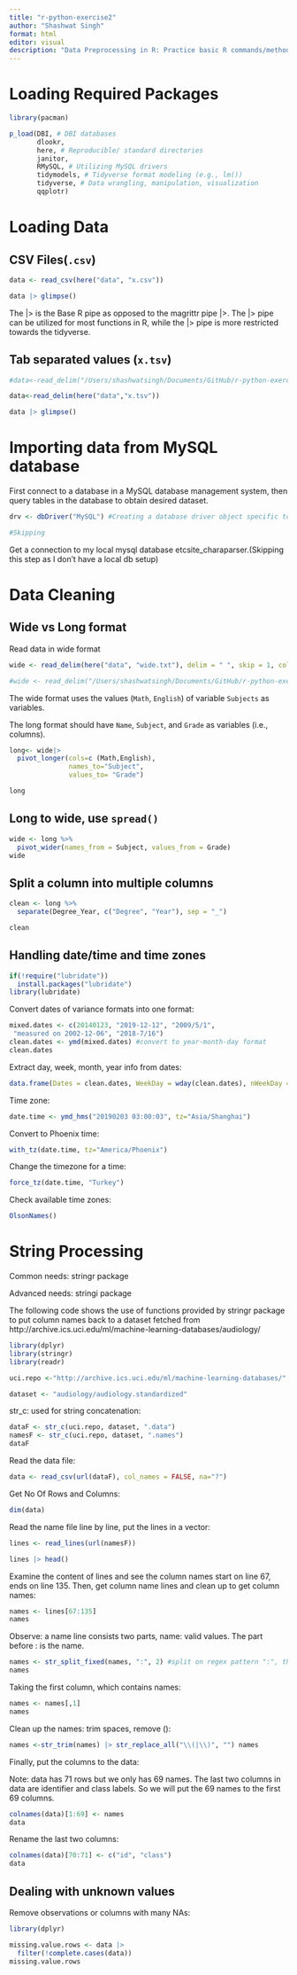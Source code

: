 ```yaml
---
title: "r-python-exercise2"
author: "Shashwat Singh"
format: html
editor: visual
description: "Data Preprocessing in R: Practice basic R commands/methods for descriptive data analysis."
---
```


# Loading Required Packages

```r

library(pacman)

p_load(DBI, # DBI databases
       dlookr,
       here, # Reproducible/ standard directories
       janitor,
       RMySQL, # Utilizing MySQL drivers
       tidymodels, # Tidyverse format modeling (e.g., lm())
       tidyverse, # Data wrangling, manipulation, visualization
       qqplotr) 
```

# Loading Data

## **CSV Files(`.csv`)**

```r
data <- read_csv(here("data", "x.csv"))

data |> glimpse()
```

The \|\> is the Base R pipe as opposed to the magrittr pipe \|\>. The \|\> pipe can be utilized for most functions in R, while the \|\> pipe is more restricted towards the tidyverse.

## **Tab separated values (`x.tsv`)**

```r
#data<-read_delim("/Users/shashwatsingh/Documents/GitHub/r-python-exercise2-shashwatsinghds/data/x.tsv")

data<-read_delim(here("data","x.tsv"))

data |> glimpse() 
```

# Importing data from MySQL database

First connect to a database in a MySQL database management system, then query tables in the database to obtain desired dataset.

```r
drv <- dbDriver("MySQL") #Creating a database driver object specific to MySQL

#Skipping 
```

Get a connection to my local mysql database etcsite_charaparser.(Skipping this step as I don't have a local db setup)

# Data Cleaning

## Wide vs Long format

Read data in wide format

```r
wide <- read_delim(here("data", "wide.txt"), delim = " ", skip = 1, col_names = c("Name", "Math", "English", "Degree_Year"))

#wide <- read_delim("/Users/shashwatsingh/Documents/GitHub/r-python-exercise2-shashwatsinghds/data/wide.txt", delim = " ", skip = 1, col_names = c("Name", "Math", "English", "Degree_Year"))

```

The wide format uses the values (`Math`, `English`) of variable `Subjects` as variables.

The long format should have `Name`, `Subject`, and `Grade` as variables (i.e., columns).

```r
long<- wide|>
  pivot_longer(cols=c (Math,English),
               names_to="Subject",
               values_to= "Grade")

long
```

## **Long to wide, use `spread()`**

```r
wide <- long %>%
  pivot_wider(names_from = Subject, values_from = Grade)
wide
```

## **Split a column into multiple columns**

```r
clean <- long %>%
  separate(Degree_Year, c("Degree", "Year"), sep = "_")

clean
```

## **Handling date/time and time zones**

```r
if(!require("lubridate"))
  install.packages("lubridate")
library(lubridate)
```

Convert dates of variance formats into one format:

```r
mixed.dates <- c(20140123, "2019-12-12", "2009/5/1",
 "measured on 2002-12-06", "2018-7/16")
clean.dates <- ymd(mixed.dates) #convert to year-month-day format
clean.dates
```


Extract day, week, month, year info from dates:


```r

data.frame(Dates = clean.dates, WeekDay = wday(clean.dates), nWeekDay = wday(clean.dates, label = TRUE), Year = year(clean.dates), Month = month(clean.dates, label = TRUE))
```


Time zone:

```r
date.time <- ymd_hms("20190203 03:00:03", tz="Asia/Shanghai")
```

Convert to Phoenix time:

```r
with_tz(date.time, tz="America/Phoenix")
```

Change the timezone for a time:

```r
force_tz(date.time, "Turkey")
```


Check available time zones:

```r
OlsonNames()
```

# String Processing

Common needs: stringr package

Advanced needs: stringi package

The following code shows the use of functions provided by stringr package to put column names back to a dataset fetched from http://archive.ics.uci.edu/ml/machine-learning-databases/audiology/

```r
library(dplyr)
library(stringr)
library(readr)

uci.repo <-"http://archive.ics.uci.edu/ml/machine-learning-databases/"

dataset <- "audiology/audiology.standardized"
```

str_c: used for string concatenation:

```r
dataF <- str_c(uci.repo, dataset, ".data")
namesF <- str_c(uci.repo, dataset, ".names")
dataF
```


Read the data file:
```r
data <- read_csv(url(dataF), col_names = FALSE, na="?")
```

Get No Of Rows and Columns:
```r
dim(data)
```

Read the name file line by line, put the lines in a vector:
```r
lines <- read_lines(url(namesF))

lines |> head()
```


Examine the content of lines and see the column names start on line 67, ends on line 135. Then, get column name lines and clean up to get column names:

```r
names <- lines[67:135]
names
```


Observe: a name line consists two parts, name: valid values. The part before : is the name.

```r
names <- str_split_fixed(names, ":", 2) #split on regex pattern ":", this function returns a matrix
names
```

Taking the first column, which contains names:

```r
names <- names[,1]
names

```

Clean up the names: trim spaces, remove ():

```r
names <-str_trim(names) |> str_replace_all("\\(|\\)", "") names
```


Finally, put the columns to the data:

Note: data has 71 rows but we only has 69 names. The last two columns in data are identifier and class labels. So we will put the 69 names to the first 69 columns.

```r
colnames(data)[1:69] <- names
data
```

Rename the last two columns:

```r
colnames(data)[70:71] <- c("id", "class")
data
```


## Dealing with unknown values 

Remove observations or columns with many NAs:

```r
library(dplyr)

missing.value.rows <- data |>
  filter(!complete.cases(data))
missing.value.rows
```





